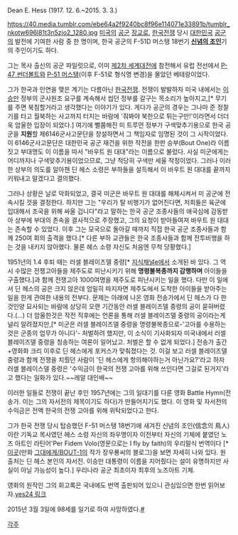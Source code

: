 Dean E. Hess
(1917. 12. 6.~2015. 3. 3.)


https://40.media.tumblr.com/ebe64a2f9240bc8f96e114071e33891b/tumblr_nkotw696l81t3n5zjo2_1280.jpg
[[미국]]의 [[공군]] [[장교]]로, [[한국전쟁]] 당시 [[대한민국]] [[공군]]의 발전에 기여한 사람 중 한 명이며, 한국 공군의 F-51D 머스탱 18번기 '''[[신념의 조인]]'''기의 주인이기도 하다.

그는 목사 출신의 공군 파일럿으로, 이미 [[제2차 세계대전]]에 참전해서 유럽 전선에서 [[P-47 썬더볼트]]와 [[P-51 머스탱]](이후 F-51로 형식명 변경)을 몰았던 베테랑이었다.

그가 한국과 인연을 맺은 계기는 다름아닌 [[한국전쟁]]. 전쟁이 발발하자 미국 내에서는 [[이승만]] 정부의 군사원조 요구를 계속해서 씹던 정부를 갈구는 목소리가 높아지고,[* 무기를 주면 북침할거라고 생각했다는 이야기가 있다. 게다가 공군의 경우는 그나마 준 정찰기를 타고 월북하는 사고까지 터지는 바람에 '줘봐야 북한으로 튀는구만!'이라면서 더더욱 암울한 입장이 되었다.] 여기에 뻘쭘해진 미 트루먼 정부가 구색맞추기용으로 한국 공군을 '''지원'''할 제6146군사고문단을 창설하면서 그 책임자로 임명된 것이 그 시작이었다. 이 6146군사고문단은 대한민국 공군 재건을 위한 작전을 한판 승부(Bout One)라 이름짓고 부대명도 이 이름을 따서 "바우트 원 대대"라는 이름으로 불렀다. 사실 미군에게는 어디까지나 구색맞추기용이었으므로, 그냥 적당히 구색만 세울 작정이었다. 그러나 이러한 상부의 의도를 알아챈 딘 헤스 소령은 부하들을 설득해서 이 바우트 원 대대를 끝까지 키워내고 말겠다고 결의했다.

그러나 상황은 날로 악화되었고, 결국 미군은 바우트 원 대대를 해체시켜서 미 공군에 전속시킬 것을 결정한다. 하지만 그는 "우리가 탈 비행기가 없어진다면, 저희들은 육군에 입대해서 조국을 위해 싸울 겁니다"라고 말하는 한국 공군 조종사들의 애국심에 감동받아 상부에 부대의 존속을 결사적으로 주장했고, 그의 요청이 받아들여져 바우트 원 대대는 존속할 수 있었다. 이후 그는 모국으로 돌아갈 때까지 직접 한국 공군 조종사들과 함께 250여 회의 출격을 했다.[* 다른 부하 교관들은 한국 조종사들과 함께 전투비행을 하는 것을 내키지 않아했다. 물론 헤스 소령 자신도 처음엔 무척 당황했다.] 

1951년의 1.4 후퇴 때는 러셀 블레이즈델 중령[* [[지식채널e]]에서 소개된 바 있다. 그 역시 수많은 전쟁고아들을 제주도로 피난시키기 위해 '''명령불복종까지 감행하며''' 아이들을 구출했다.]과 함께 전쟁고아 1000여명을 제주도로 피난시키는 일을 했다. 다만 이 일에서 딘 헤스의 공은 크지 않은데 엄밀히 따지자면 제주도에서 도착한 아이들을 받아주는 일을 한게 관여한 내용의 전부다. 문제는 아래에 나온 영화 전송가에서 딘 헤스가 다 한것인양 묘사되는 바람에 상당히 오랜 기간동안 러셀 블레이즈델 중령의 공이 묻혀버렸다.(...) 더 암울한것은 작전 직후에는 언론을 통해 러셀 블레이즈델 중령의 공이라는게 널리 알려졌지만,[* 미군은 러셀 블레이즈델 중령을 명령불복종으로-'고아를 수용하는 것은 군종의 업무가 아니다'- 처벌하려 했지만, 이 소식이 기사화되자 미국내에서 러셀 블레이즈델 중령을 칭송하는 여론이 일어났고. 처벌은 할 수 없게 되었다.] 전송가 출간+영화화 크리 이후로 딘 헤스에게 포커스가 맞춰졌다는 것. 이걸 보고 러셀 블레이즈델 중령과 함께 전쟁을 치뤘던 사람이 '딘 헤스에게 항의해야하는거 아닌가요?'라고 하자 러셀 블레이스델 중령은 '수익금이 한국의 전쟁 고아를 위해 쓰인다면 그걸로 된거지'라고 했다는 일화가 있다.~~레알 대인배~~

이러한 일들로 전쟁이 끝난 후인 1957년에는 그의 일대기를 다룬 영화 Battle Hymn(전송가. 이는 그의 자서전의 제목이기도 하다)가 만들어지기도 했다. 이 영화 및 자서전의 수익금은 전액 한국의 전쟁 고아를 위해 위탁되었다고 한다. 

그가 한국 전쟁 당시 탑승했던 F-51 머스탱 18번기에 새겨진 신념의 조인(信念의 鳥人)이란 기독교 목사였던 헤스 소령 자신의 좌우명이자 이전부터 자신의 기체에 붙였던 노즈 아트인 라틴어'Per Fidem Volo(영문으로는 I fly by faith)의 우리말식 번역이다 [* [http://blog.naver.com/manleco/80093063890 이곳](만화 [[그대에게/BOUT-1]]의 작가 장우룡씨의 블로그)을 보면 자세히 나와 있다. 원 출처는 딘 헤스 본인의 자서전. 이승만 대통령이 이름을 지어줬다는 설이 유명하지만 사실이 아닐 가능성이 높다.] 우리나라 공군 최초이자 최후의 노즈아트 기체.

영화의 원작인 그의 회고록은 국내에도 번역 출판되어 있으니 관심있으면 한번 읽어보자.[http://www.yes24.com/24/goods/3987728 yes24 링크]

2015년 3월 3일에 98세를 일기로 하여 사망하였다.[http://www.yonhapnews.co.kr/bulletin/2015/03/04/0200000000AKR20150304128551043.HTML #]

[[각주]]
